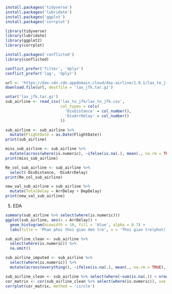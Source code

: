 
```{r}
install.packages('tidyverse')
install.packages('lubridate')
install.packages('ggplot')
install.packages('corrplot')
```
```{r}
library(tidyverse)
library(lubridate)
library(ggplot2)
library(corrplot)
```


```{r}
install.packages('conflicted')
library(conflicted)
```

```{r}
conflict_prefer('filter', 'dplyr')
conflict_prefer('lag', 'dplyr')
```

```{r}
url <- 'https://dax-cdn.cdn.appdomain.cloud/dax-airline/1.0.1/lax_to_jfk.tar.gz'
download.file(url, destfile = 'lax_jfk.tar.gz')
```

```{r}
untar('lax_jfk.tar.gz')
sub_airline <- read_csv('lax_to_jfk/lax_to_jfk.csv',
                        col_types = cols(
                          'DivDistance' = col_number(),
                          'DivArrDelay' = col_number()
                        ))
```

```{r}
sub_airline <- sub_airline %>%
  mutate(FlightDate = as.Date(FlightDate))
print(sub_airline)
```
```{r}
miss_sub_airline <- sub_airline %>%
  mutate(across(where(is.numeric), ~ifelse(is.na(.), mean(., na.rm = TRUE), .)))
print(miss_sub_airline)
```

```{r}
Re_col_sub_airline <- sub_airline %>%
  select(-DivDistance, -DivArrDelay)
print(Re_col_sub_airline)
```
```{r}
new_val_sub_airline = sub_airline %>%
  mutate(TotalDelay = ArrDelay + DepDelay)
print(new_val_sub_airline)
```
5. EDA
```{r}
summary(sub_airline %>% select(where(is.numeric)))
ggplot(sub_airline, aes(x = ArrDelay)) +
  geom_histogram(binwidth = 10, fill = 'blue', alpha = 0.7) +
  labs(title = 'Phan phoi thoi gian den tre', x = 'Thoi gian tre(phut)', y = 'So luong')
```

```{r}
sub_airline_clean <- sub_airline %>%
  select(where(is.numeric)) %>%
  na.omit()

sub_airline_imputed <- sub_airline %>%
  select(where(is.numeric)) %>%
  mutate(across(everything(), ~ifelse(is.na(.), mean(., na.rm = TRUE), .)))
```

```{r}
sub_airline_clean <- sub_airline %>% select(where(~sum(is.na(.)) < nrow(sub_airline)))
cor_matrix <- cor(sub_airline_clean %>% select(where(is.numeric)), use = 'complete.obs')
corrplot(cor_matrix, method = 'circle')
```




